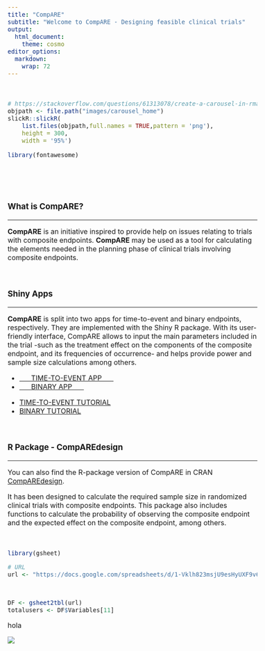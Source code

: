 --- 
title: "CompARE" 
subtitle: "Welcome to CompARE - Designing feasible clinical trials" 
output: 
  html_document: 
    theme: cosmo 
editor_options:  
  markdown:  
    wrap: 72 
--- 
 
```{=html} 
<style type="text/css"> 
h1.title { 
  display: none; 
} 
</style> 
``` 
```{=html} 
<style type="text/css"> 
.subtitle { 
  font-size: 36px; 
  font-weight: 500; 
  color: DarkRed; 
  text-align: center; 
} 
</style> 
``` 
```{=html} 
<style type="text/css"> 
  body{ 
  font-size: 12pt; 
} 
</style> 
``` 
```{=html} 
<head> 
<title>CompARE</title> 
</head> 
``` 
<br> 
 
```{r echo=FALSE} 
# https://stackoverflow.com/questions/61313078/create-a-carousel-in-rmarkdown 
objpath <- file.path("images/carousel_home") 
slickR::slickR( 
    list.files(objpath,full.names = TRUE,pattern = 'png'), 
    height = 300, 
    width = '95%') 
``` 
 
```{r echo=FALSE} 
library(fontawesome) 
``` 
 
<br> 
 
<br> 
 
### What is CompARE? 
 
<hr> 
 
**CompARE** is an initiative inspired to provide help on issues relating 
to trials with composite endpoints. **CompARE** may be used as a tool 
for calculating the elements needed in the planning phase of clinical 
trials involving composite endpoints. 
 
<br> 
 
### Shiny Apps 
 
<hr> 
 
**CompARE** is split into two apps for time-to-event and binary 
endpoints, respectively. They are implemented with the Shiny R package. 
With its user-friendly interface, CompARE allows to input the main 
parameters included in the trial -such as the treatment effect on the 
components of the composite endpoint, and its frequencies of occurrence- 
and helps provide power and sample size calculations among others. <br> 
 
<ul class="pager"> 
 
<!--this is the style of the button--> 
 
<li><a href="https://www.grbio.eu/compare/CompARETimeToEvent/">      TIME-TO-EVENT 
APP      </a></li> 
 
<li><a href="https://www.grbio.eu/compare/CompAREBinary/">      BINARY 
APP      </a></li> 
 
</ul> 
 
<ul class="pager"> 
 
<!--this is the style of the button--> 
 
<li><a href="https://www.grbio.eu/compare/CompARETimeToEvent/help_Tutorial.html">TIME-TO-EVENT 
TUTORIAL</a></li> 
 
<li><a href="https://www.grbio.eu/compare/CompAREBinary/Help-Tutorial.html">BINARY 
TUTORIAL</a></li> 
 
</ul> 
 
<br> 
 
### R Package - CompAREdesign 
 
<hr> 
 
You can also find the R-package version of CompARE in CRAN 
[CompAREdesign](https://cran.r-project.org/web/packages/CompAREdesign/index.html). 
 
It has been designed to calculate the required sample size in randomized 
clinical trials with composite endpoints. This package also includes 
functions to calculate the probability of observing the composite 
endpoint and the expected effect on the composite endpoint, among 
others. 
 
<br> 
 

```{r Calling-URL, include=FALSE}

library(gsheet)

# URL
url <- "https://docs.google.com/spreadsheets/d/1-Vklh823msjU9esHyUXF9v6uB8YXULZ_CAvB1bspjhA/edit?usp=sharing"



DF <- gsheet2tbl(url)
totalusers <- DF$Variables[11]


```

hola

          
![](https://img.shields.io/badge/Total Users-`r totalusers`-blue)



 
